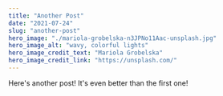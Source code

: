 ---
title: "Another Post"
date: "2021-07-24"
slug: "another-post"
hero_image: "./mariola-grobelska-n3JPNo11Aac-unsplash.jpg"
hero_image_alt: "wavy, colorful lights"
hero_image_credit_text: "Mariola Grobelska"
hero_image_credit_link: "https://unsplash.com/"
---
Here's another post! It's even better than the first one!